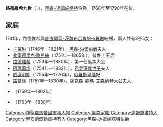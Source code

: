 {{Unreferenced|time=2020-09-26T14:32:33+00:00}}
{{Infobox noble
| name        = 路德維希九世
| image       = Louis IX of Hesse Darmstadt-f4598401.jpg
| image_size  = 200px
| succession  = 黑森-達姆施塔特伯爵
| reign       = 1768年 — 1790年
| predecessor = [[路德維希八世|路德維希八世]]
| successor   = [[路德維希一世_(黑森大公)|路德維希十世]]
| birth_date  = {{birth date|1719|12|15|df=y}}
| birth_place = {{flag|Holy Roman Empire}}[[達姆施塔特|達姆施塔特]]
| death_date  = {{death date and age|1790|4|6|1719|12|15|df=y}}
| death_place = {{flag|Holy Roman Empire}}[[皮爾馬森斯|皮爾馬森斯]]
| noble family= [[黑森王朝|黑森王朝]]達姆施塔特系
| father      = [[路德維希八世|路德維希八世]]
| mother      = [[哈瑙-利什滕貝格的夏洛特|哈瑙-利什滕貝格的夏洛特]]
}}
'''路德維希九世'''（{{lang-de|Ludwig IX.}}，{{bd|1719年|12月15日|1790年|4月6日}}），[[黑森－达姆施塔特伯国|黑森-達姆施塔特]]伯爵，1768年至1790年在位。

== 家庭 ==
1741年，路德維希與[[普法爾茨-茨魏布呂肯的卡羅琳|普法爾茨-茨魏布呂肯的卡羅琳]]結婚，兩人共有3子5女：
* [[黑森-達姆施塔特的卡羅琳|卡羅琳]]（1746年—1821年），[[腓特烈五世_(黑森-洪堡)|黑森-洪堡伯爵]]夫人
* [[弗蕾德里克·路易絲_(黑森-達姆施塔特)|弗蕾德里克·路易絲]]（1751年—1805年），普魯士王后
* [[路德维希一世_(黑森大公)|路德維希]]（1753年—1830年），第一任黑森大公
* [[黑森-達姆施塔特的阿瑪莉埃|阿瑪莉埃]]（1754年—1832年），[[卡爾·路德維希_(巴登)|巴登藩侯世子]]夫人
* [[黑森-達姆施塔特的威廉明妮|威廉明妮]]（1755年—1776年），[[保羅一世_(俄羅斯)|俄羅斯皇儲]]妃
* [[黑森-達姆施塔特的路易絲_(1757-1830)|路易絲]]（1757年—1830年），薩克森-魏瑪-艾森納赫大公夫人
* {{link-de|黑森-達姆施塔特的腓特烈|Friedrich von Hessen-Darmstadt (1759–1802)|腓特烈}}（1759年—1802年）
* {{le|黑森-達姆施塔特的克里斯蒂安|Prince Christian of Hesse-Darmstadt|克里斯蒂安}}（1763年—1830年）

[[Category:神聖羅馬帝國軍事人物|Category:神聖羅馬帝國軍事人物]]
[[Category:黑森家族|Category:黑森家族]]
[[Category:達姆施塔特人|Category:達姆施塔特人]]
[[Category:聖安德烈勳章持有人|Category:聖安德烈勳章持有人]]
[[Category:黑森-达姆施塔特伯爵|Category:黑森-达姆施塔特伯爵]]